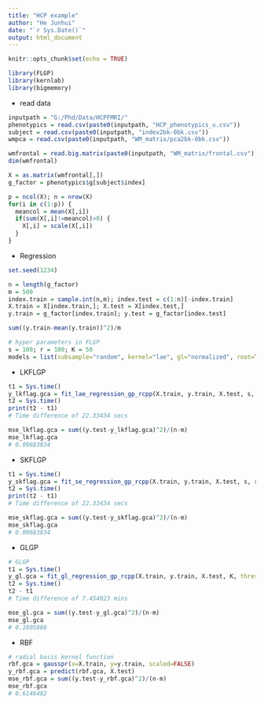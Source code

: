 ```yaml
---
title: "HCP example"
author: "He Junhui"
date: "`r Sys.Date()`"
output: html_document
---
```


```r
knitr::opts_chunk$set(echo = TRUE)
```

```r
library(FLGP)
library(kernlab)
library(bigmemory)
```

+ read data

```r
inputpath = "G:/Phd/Data/HCPFMRI/"
phenotypics = read.csv(paste0(inputpath, "HCP_phenotypics_u.csv"))
subject = read.csv(paste0(inputpath, "index2bk-0bk.csv"))
wmpca = read.csv(paste0(inputpath, "WM_matrix/pca2bk-0bk.csv"))
```

```r
wmfrontal = read.big.matrix(paste0(inputpath, "WM_matrix/frontal.csv"), type = "double")
dim(wmfrontal)
```


```r
X = as.matrix(wmfrontal[,])
g_factor = phenotypics$g[subject$index]
```


```r
p = ncol(X); n = nrow(X)
for(i in c(1:p)) {
  meancol = mean(X[,i])
  if(sum(X[,i]!=meancol)>0) {
    X[,i] = scale(X[,i])
  }
}
```


+ Regression

```r
set.seed(1234)
```


```r
n = length(g_factor)
m = 500
index.train = sample.int(n,m); index.test = c(1:n)[-index.train]
X.train = X[index.train,]; X.test = X[index.test,]
y.train = g_factor[index.train]; y.test = g_factor[index.test]
```

```r
sum((y.train-mean(y.train))^2)/m
```


```r
# hyper parameters in FLGP
s = 100; r = 100; K = 50
models = list(subsample="random", kernel="lae", gl="normalized", root=TRUE)
```

+ LKFLGP

```r
t1 = Sys.time()
y_lkflag.gca = fit_lae_regression_gp_rcpp(X.train, y.train, X.test, s, r, K, models = models)
t2 = Sys.time()
print(t2 - t1)
# Time difference of 22.33434 secs
```

```r
mse_lkflag.gca = sum((y.test-y_lkflag.gca)^2)/(n-m)
mse_lkflag.gca
# 0.09683834
```

+ SKFLGP

```r
t1 = Sys.time()
y_skflag.gca = fit_se_regression_gp_rcpp(X.train, y.train, X.test, s, r, K, models = models)
t2 = Sys.time()
print(t2 - t1)
# Time difference of 22.33434 secs
```

```r
mse_skflag.gca = sum((y.test-y_skflag.gca)^2)/(n-m)
mse_skflag.gca
# 0.09683834
```

+ GLGP

```r
# GLGP
t1 = Sys.time()
y_gl.gca = fit_gl_regression_gp_rcpp(X.train, y.train, X.test, K, threshold = 1, sparse = FALSE, models = models)
t2 = Sys.time()
t2 - t1
# Time difference of 7.454023 mins
```

```r
mse_gl.gca = sum((y.test-y_gl.gca)^2)/(n-m)
mse_gl.gca
# 0.1605866
```


+ RBF

```r
# radial basis kernel function
rbf.gca = gausspr(x=X.train, y=y.train, scaled=FALSE)
y_rbf.gca = predict(rbf.gca, X.test)
mse_rbf.gca = sum((y.test-y_rbf.gca)^2)/(n-m)
mse_rbf.gca
# 0.6146482
```

